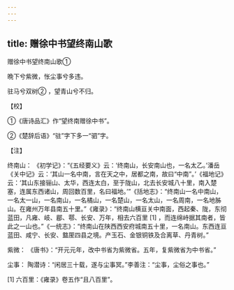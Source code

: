 ```yaml
---
---
---
```

title: 赠徐中书望终南山歌
---



赠徐中书望终南山歌①


晩下兮紫微，怅尘事兮多违。

驻马兮双树② ，望青山兮不归。

【校】

①《唐诗品汇》作“望终南赠徐中书”。

②《楚辞后语》“驻”字下多一“驷”字。

【注】

终南山： 《初学记》：“《五经要义》云：‘终南山，长安南山也，一名太乙。’潘岳《关中记》云：‘其山一名中南，言在天之中，居都之南，故曰“中南”。’《福地记》云：‘其山东接骊山、太华，西连太白，至于陇山，北去长安城八十里，南入楚塞，连属东西诸山，周回数百里，名曰福地。’”《括地志》：“终南山一名中南山，一名太一山，一名南山，一名橘山，一名楚山，一名太山，一名周南，一名地胏山。在雍州万年县南五十里。”《雍录》：“终南山横亘关中南面，西起秦、陇，东彻蓝田，凡雍、岐、郿、鄠、长安、万年，相去六百里 [1] ，而连绵峙据其南者，皆此之一山也。”《一统志》：“终南山在陕西西安府城南五十里，一名南山。东西连亘蓝田、咸宁、长安、盩厔四县之境。产玉石、金银铜铁及合离草、丹青树。”

紫微： 《唐书》：“开元元年，改中书省为紫微省。五年，复紫微省为中书省。”

尘事： 陶潜诗：“闲居三十载，遂与尘事冥。”李善注：“尘事，尘俗之事也。”

[1] 六百里：《雍录》卷五作“且八百里”。